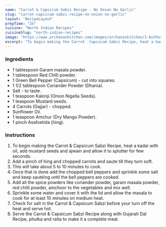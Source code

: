 ---
name: "Carrot & Capsicum Sabzi Recipe - No Onion No Garlic"
slug: "carrot-capsicum-sabzi-recipe-no-onion-no-garlic"
layout: 'RecipeLayout'
prepTime: "35"
cuisine: "North Indian Recipes"
cuisineSlug: "north-indian-recipes"
image: "https://www.archanaskitchen.com/images/archanaskitchen/1-Author/sibyl-archanaskitchen.com/Gajar_Simla_Mirch_Sabzi_Carrot_Capsicum_Sabzi_recipe_1-2_1_1600.jpg"
excerpt: "To begin making the Carrot  Capsicum Sabzi Recipe, heat a kadai with oil, add mustard seeds and ajwain and allow it to splutter for few seconds"
---

### Ingredients

- 1 tablespoon Garam masala powder.
- 1 tablespoon Red Chilli powder.
- 1 Green Bell Pepper (Capsicum) - cut into squares.
- 1 1/2 tablespoon Coriander Powder (Dhania).
- Salt - to taste.
- 1 teaspoon Kalonji (Onion Nigella Seeds).
- 1 teaspoon Mustard seeds.
- 4 Carrots (Gajjar) - chopped.
- Sunflower Oil.
- 1 teaspoon Amchur (Dry Mango Powder).
- 1 pinch Asafoetida (hing).

### Instructions

1. To begin making the Carrot & Capsicum Sabzi Recipe, heat a kadai with oil, add mustard seeds and ajwain and allow it to splutter for few seconds.
1. Add a pinch of hing and chopped carrots and saute till they turn soft.
1. This will take about 5 to 10 minutes to cook.
1. Once that is done add the chopped bell peppers and sprinkle some salt and keep sautéing until the bell peppers are cooked.
1. Add all the spice powders like coriander powder, garam masala powder, red chilli powder, amchoor to the vegetables and mix well.
1. Sprinkle some water and cover it with the lid and allow the masala to cook for at least 10 minutes on medium heat.
1. Check for salt in the Carrot & Capsicum Sabzi  before your turn off the heat and serve hot.
1. Serve the Carrot & Capsicum Sabzi Recipe along with Gujarati Dal Recipe, phulka and raita to make it a complete meal.
